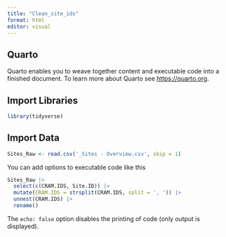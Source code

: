```yaml
---
title: "Clean_site_ids"
format: html
editor: visual
---
```


## Quarto

Quarto enables you to weave together content and executable code into a finished document. To learn more about Quarto see <https://quarto.org>.

## Import Libraries

```r
library(tidyverse)
```

## Import Data

```r
Sites_Raw <- read.csv('_Sites - Overview.csv', skip = 1)
```

You can add options to executable code like this

```r

Sites_Raw |> 
  select(c(CRAM.IDS, Site.ID)) |> 
  mutate(CRAM.IDS = strsplit(CRAM.IDS, split = ', ')) |> 
  unnest(CRAM.IDS) |> 
  rename()
```

The `echo: false` option disables the printing of code (only output is displayed).
